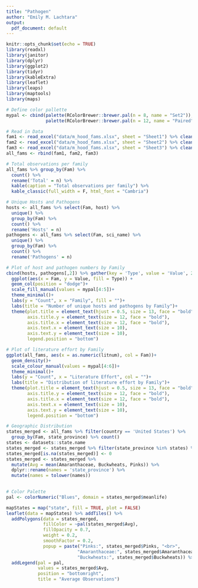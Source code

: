 ```yaml
---
title: "Pathogen"
author: "Emily M. Lachtara"
output:
  pdf_document: default
---
```


```r
knitr::opts_chunk$set(echo = TRUE)
library(readxl)
library(janitor)
library(dplyr)
library(ggplot2)
library(tidyr)
library(kableExtra)
library(leaflet)
library(leaps)
library(maptools)
library(maps)

# Define color pallette
mypal <- cbind(palette(RColorBrewer::brewer.pal(n = 8, name = "Set2")),
               palette(RColorBrewer::brewer.pal(n = 12, name = "Paired")))
```

```r
# Read in Data
fam1 <- read_excel("data/m_hood_fams.xlsx", sheet = "Sheet1") %>% clean_names() %>% mutate(Fam = "Pinks")
fam2 <- read_excel("data/m_hood_fams.xlsx", sheet = "Sheet2") %>% clean_names() %>% mutate(Fam = "Amaranthaceae")
fam3 <- read_excel("data/m_hood_fams.xlsx", sheet = "Sheet3") %>% clean_names() %>% mutate(Fam = "Buckwheats")
all_fams <- rbind(fam1, fam2, fam3)
```

```r
# Total observations per family
all_fams %>% group_by(Fam) %>% 
  count() %>% 
  rename('Total' = n) %>%
  kable(caption = "Total observations per family") %>% 
  kable_classic(full_width = F, html_font = "Cambria")

# Unique Hosts and Pathogens
hosts <- all_fams %>% select(Fam, host) %>%
  unique() %>% 
  group_by(Fam) %>% 
  count() %>% 
  rename('Hosts' = n)
pathogens <- all_fams %>% select(Fam, sci_name) %>% 
  unique() %>% 
  group_by(Fam) %>% 
  count() %>% 
  rename('Pathogens' = n) 

# Plot of host and pathogen numbers by Family
cbind(hosts, pathogens[,2]) %>% gather(key = 'Type', value = 'Value', 2:3)  %>%
  ggplot(aes(x = Fam, y = Value, fill = Type)) +
  geom_col(position = "dodge")+
  scale_fill_manual(values = mypal[4:5])+
  theme_minimal()+
  labs(y = "Count", x = "Family", fill = "")+
  labs(title = "Number of unique hosts and pathogens by Family")+
  theme(plot.title = element_text(hjust = 0.5, size = 13, face = "bold"),
        axis.title.y = element_text(size = 12, face = "bold"),
        axis.title.x = element_text(size = 12, face = "bold"),
        axis.text.x = element_text(size = 10),
        axis.text.y = element_text(size = 10),
        legend.position = "bottom")

# Plot of literature effort by Family
ggplot(all_fams, aes(x = as.numeric(litnum), col = Fam))+
  geom_density()+
  scale_colour_manual(values = mypal[4:6])+
  theme_minimal()+
  labs(y = "Count", x = "Literature Effort", col = "")+
  labs(title = "Distribution of literature effort by Family")+
  theme(plot.title = element_text(hjust = 0.5, size = 13, face = "bold"),
        axis.title.y = element_text(size = 12, face = "bold"),
        axis.title.x = element_text(size = 12, face = "bold"),
        axis.text.x = element_text(size = 10),
        axis.text.y = element_text(size = 10),
        legend.position = "bottom")

# Geographic Distribution
states_merged <- all_fams %>% filter(country == 'United States') %>%
  group_by(Fam, state_province) %>% count() 
states <- datasets::state.name
states_merged <- states_merged %>% filter(state_province %in% states) %>% spread(key = Fam, value = n) 
states_merged[is.na(states_merged)] <- 0
states_merged <- states_merged %>%
  mutate(Avg = mean(Amaranthaceae, Buckwheats, Pinks)) %>% 
  dplyr::rename(names = 'state_province') %>%
  mutate(names = tolower(names))
                

# Color Palette
pal <- colorNumeric("Blues", domain = states_merged$meanlife)

mapStates = map("state", fill = TRUE, plot = FALSE)
leaflet(data = mapStates) %>% addTiles() %>%
  addPolygons(data = states_merged, 
              fillColor = ~pal(states_merged$Avg), 
              fillOpacity = 0.7, 
              weight = 0.2, 
              smoothFactor = 0.2, 
              popup = paste("Pinks:", states_merged$Pinks, "<br>",
                           "Amaranthaceae:", states_merged$Amaranthaceae, "<br>",
                           "Buckwheats:", states_merged$Buckwheats)) %>%
  addLegend(pal = pal, 
            values = states_merged$Avg, 
            position = "bottomright", 
            title = "Average Observations")



```

